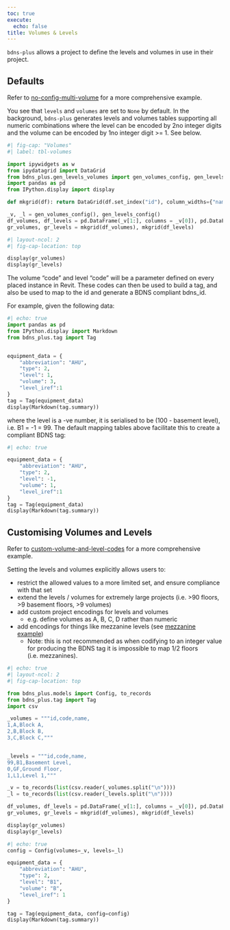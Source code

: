 ```yaml
---
toc: true
execute:
  echo: false
title: Volumes & Levels
---
```


`bdns-plus` allows a project to define the levels and volumes in use in their project.

## Defaults

::: {.callout-tip}
Refer to [no-config-multi-volume](examples/index) for a more comprehensive example.
:::

You see that `levels` and `volumes` are set to `None` by default.
In the background, `bdns-plus` generates levels and volumes tables supporting
all numeric combinations where the level can be encoded by 2no integer digits
and the volume can be encoded by 1no integer digit >= 1. See below.

```python
#| fig-cap: "Volumes"
#| label: tbl-volumes

import ipywidgets as w
from ipydatagrid import DataGrid
from bdns_plus.gen_levels_volumes import gen_volumes_config, gen_levels_config
import pandas as pd
from IPython.display import display

def mkgrid(df): return DataGrid(df.set_index("id"), column_widths={"name": 100})

_v, _l = gen_volumes_config(), gen_levels_config()
df_volumes, df_levels = pd.DataFrame(_v[1:], columns = _v[0]), pd.DataFrame(_l[1:], columns = _l[0])
gr_volumes, gr_levels = mkgrid(df_volumes), mkgrid(df_levels)
```


```python
#| layout-ncol: 2
#| fig-cap-location: top

display(gr_volumes)
display(gr_levels)
```


The volume "code" and level "code" will be a parameter defined on every placed instance in Revit.
These codes can then be used to build a tag, and also be used to map to the id and generate a
BDNS compliant bdns_id.

For example, given the following data:

```python
#| echo: true
import pandas as pd
from IPython.display import Markdown
from bdns_plus.tag import Tag


equipment_data = {
    "abbreviation": "AHU",
    "type": 2,
    "level": 1,
    "volume": 3,
    "level_iref":1
}
tag = Tag(equipment_data)
display(Markdown(tag.summary))
```


where the level is a -ve number, it is serialised to be (100 - basement level), i.e. B1 = -1 = 99. 
The default mapping tables above facilitate this to create a compliant BDNS tag:

```python
#| echo: true

equipment_data = {
    "abbreviation": "AHU",
    "type": 2,
    "level": -1,
    "volume": 1,
    "level_iref":1
}
tag = Tag(equipment_data)
display(Markdown(tag.summary))
```


## Customising Volumes and Levels

::: {.callout-tip}
Refer to [custom-volume-and-level-codes](examples/custom-volume-and-level-codes) for a more comprehensive example.
:::


Setting the levels and volumes explicitly allows users to:

- restrict the allowed values to a more limited set, and ensure compliance with that set
- extend the levels / volumes for extremely large projects 
(i.e. >90 floors, >9 basement floors, >9 volumes)
- add custom project encodings for levels and volumes
   - e.g. define volumes as A, B, C, D rather than numeric
- add encodings for things like mezzanine levels (see [mezzanine example](examples/simgle-volume-mezzanine-levels))
   - Note: this is not recommended as when codifying to an integer value for producing the BDNS tag
     it is impossible to map 1/2 floors (i.e. mezzanines).


```python
#| echo: true
#| layout-ncol: 2
#| fig-cap-location: top

from bdns_plus.models import Config, to_records
from bdns_plus.tag import Tag
import csv

_volumes = """id,code,name,
1,A,Block A,
2,B,Block B,
3,C,Block C,"""


_levels = """id,code,name,
99,B1,Basement Level,
0,GF,Ground Floor,
1,L1,Level 1,"""

_v = to_records(list(csv.reader(_volumes.split("\n"))))
_l = to_records(list(csv.reader(_levels.split("\n"))))

df_volumes, df_levels = pd.DataFrame(_v[1:], columns = _v[0]), pd.DataFrame(_l[1:], columns = _l[0])
gr_volumes, gr_levels = mkgrid(df_volumes), mkgrid(df_levels)

display(gr_volumes)
display(gr_levels)

```

```python
#| echo: true
config = Config(volumes=_v, levels=_l)

equipment_data = {
    "abbreviation": "AHU",
    "type": 2,
    "level": "B1",
    "volume": "B",
    "level_iref": 1
}

tag = Tag(equipment_data, config=config)
display(Markdown(tag.summary))
```
